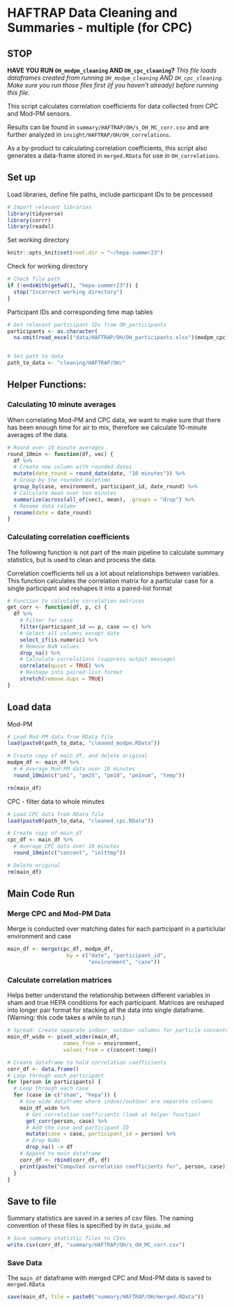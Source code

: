 # HAFTRAP Data Cleaning and Summaries - multiple (for CPC)

## STOP

**HAVE YOU RUN `OH_modpm_cleaning` AND `OH_cpc_cleaning`?**
*This file loads dataframes created from running `OH_modpm_cleaning` AND `OH_cpc_cleaning`. Make sure you run those files first (if you haven't already) before running this file.*

This script calculates correlation coefficients for data collected from CPC and Mod-PM sensors. 

Results can be found in `summary/HAFTRAP/OH/s_OH_MC_corr.csv` and are further analyzed in `insight/HAFTRAP/OH/OH_correlations`.

As a by-product to calculating correlation coefficients, this script also generates a data-frame stored in `merged.RData` for use in `OH_correlations`.

## Set up
Load libraries, define file paths, include participant IDs to be processed
```r
# Import relevant libraries
library(tidyverse)
library(corrr)
library(readxl)
```

Set working directory
```r
knitr::opts_knit$set(root.dir = "~/hepa-summer23")
```

Check for working directory
```r
# Check file path
if (!endsWith(getwd(), "hepa-summer23")) {
  stop("Incorrect working directory")
}
```

Participant IDs and corresponding time map tables
```r
# Get relevant participant IDs from OH_participants
participants <- as.character(
  na.omit(read_excel("data/HAFTRAP/OH/OH_participants.xlsx")$modpm_cpc))


# Set path to data
path_to_data <- "cleaning/HAFTRAP/OH/"
```


## Helper Functions:

### Calculating 10 minute averages
When correlating Mod-PM and CPC data, we want to make sure that there has been enough time for air to mix, therefore we calculate 10-minute averages of the data.
```r
# Round over 10 minute averages
round_10min <- function(df, vec) {
  df %>%
  # Create new column with rounded dates
  mutate(date_round = round_date(date, "10 minutes")) %>%
  # Group by the rounded datetime
  group_by(case, environment, participant_id, date_round) %>%
  # Calculate mean over ten minutes
  summarize(across(all_of(vec), mean), .groups = "drop") %>%
  # Rename data column
  rename(date = date_round)
}

```

### Calculating correlation coefficients
The following function is not part of the main pipeline to calculate summary statistics, but is used to clean and process the data. 

Correlation coefficients tell us a lot about relationships between variables. This function calculates the correlation matrix for a particular case for a single participant and reshapes it into a paired-list format
```r
# Function to calculate correlation matrices
get_corr <- function(df, p, c) {
  df %>%
    # Filter for case
    filter(participant_id == p, case == c) %>%
    # Select all columns except date
    select_if(is.numeric) %>%
    # Remove NaN values
    drop_na() %>%
    # Calculate correlations (suppress output message)
    correlate(quiet = TRUE) %>%
    # Reshape into paired-list format
    stretch(remove.dups = TRUE)
}
```

## Load data

Mod-PM
```r
# Load Mod-PM data from RData file
load(paste0(path_to_data, "cleaned_modpm.RData"))

# Create copy of main_df, and delete original
modpm_df <- main_df %>%
  # # Average Mod-PM data over 10 minutes
  round_10min(c("pm1", "pm25", "pm10", "pm1num", "temp"))

rm(main_df)
```

CPC - filter data to whole minutes
```r
# Load CPC data from RData file
load(paste0(path_to_data, "cleaned_cpc.RData"))

# Create copy of main_df
cpc_df <- main_df %>%
  # Average CPC data over 10 minutes
  round_10min(c("concent", "inlttmp"))

# Delete original
rm(main_df)
```



## Main Code Run

### Merge CPC and Mod-PM Data
Merge is conducted over matching dates for each participant in a particlular environment and case
```r
main_df <- merge(cpc_df, modpm_df, 
                   by = c("date", "participant_id", 
                          "environment", "case"))
```

### Calculate correlation matrices
Helps better understand the relationship between different variables in sham and true HEPA conditions for each participant. Matrices are reshaped into longer pair format for stacking all the data into single dataframe. (Warning: this code takes a while to run.)

```r
# Spread: Create separate indoor, outdoor columns for particle concentration
main_df_wide <- pivot_wider(main_df,
                  names_from = environment,
                  values_from = c(concent:temp))

# Create dataframe to hold correlation coefficients
corr_df <- data.frame()
# Loop through each participant
for (person in participants) {
  # Loop through each case
  for (case in c("sham", "hepa")) {
    # Use wide dataframe where indoor/outdoor are separate columns
    main_df_wide %>%
      # Get correlation coefficients (look at helper function)
      get_corr(person, case) %>%
      # Add the case and participant ID
      mutate(case = case, participant_id = person) %>%
      # Drop NaNs
      drop_na() -> df
    # Append to main dataframe
    corr_df <- rbind(corr_df, df)
    print(paste("Computed correlation coefficients for", person, case))
  }
}
```

## Save to file
Summary statistics are saved in a series of csv files. The naming convention of these files is specified by in `data_guide.md`
```r
# Save summary statistic files to CSVs
write.csv(corr_df, "summary/HAFTRAP/OH/s_OH_MC_corr.csv")
```

### Save Data
The `main_df` dataframe with merged CPC and Mod-PM data is saved to `merged.RData`
```r
save(main_df, file = paste0("summary/HAFTRAP/OH/merged.RData"))
```